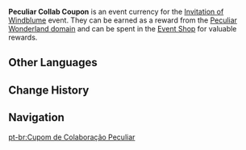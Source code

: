 {{Item Infobox
|id           = 000119
|image        = Item Peculiar Collab Coupon.png
|type         = Event Items
|group        = Event Currencies
|event        = Invitation of Windblume
|rarity       = 3
|description  = Take part in the Windblume Festival event Domain to obtain these coupons and exchange them in the event shop for rewards.<br />This Domain of exceeding peculiarity is also part of the Windblume Festival celebrations, and it displays the fun-loving nature of Mondstadt's people.
|source1      = Obtained by completing the [[Invitation of Windblume/Peculiar Wonderland|Peculiar Wonderland]] challenge.
}}
'''Peculiar Collab Coupon''' is an event currency for the [[Invitation of Windblume]] event. They can be earned as a reward from the [[Invitation of Windblume/Peculiar Wonderland|Peculiar Wonderland domain]] and can be spent in the [[Invitation of Windblume#Peculiar Collab Coupon|Event Shop]] for valuable rewards.

==Other Languages==
{{Other Languages
|en      = Peculiar Collab Coupon
|zhs     = 奇趣协力券
|zhs_rm  = Qíqù Xiélì Quàn
|zht     = 奇趣協力券
|zht_rm  = Qíqù Xiélì Quàn
|zh_tl   = 
|ja      = メルヒェンチケット
|ja_rm   = Meruhyen Chiketto
|ja_tl   = Fairy Tale Ticket
|ja_note = {{lang|de=Märchen}}
|ko      = 기묘한 협력 티켓
|ko_rm   = 
|ko_tl   = 
|es      = Cupón peculiar
|es_tl   = Peculiar Coupon
|fr      = Coupon secret
|fr_tl   = Secret Coupon
|ru      = Купон дружбы
|ru_tl   = 
|th      = Peculiar Collab Coupon
|vi      = Vé Trợ Giúp Kỳ Thú
|vi_tl   = 
|de      = Schein der wundersamen Bande
|de_tl   = Ticket of the Peculiar Gang
|id      = Peculiar Collab Coupon
|pt      = Cupom de Colaboração Peculiar
|pt_tl   = Peculiar Collaboration Coupon
}}

==Change History==
{{Change History|1.4}}

==Navigation==
{{Currency Navbox|Event}}

[[pt-br:Cupom de Colaboração Peculiar]]